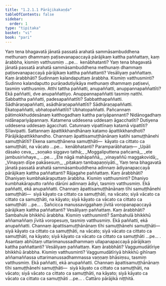 ```yaml
---
title: "1.2.1.1 Pārājikakaṇḍa"
tableOfContents: false
sidebar:
  order: 1
type: "tipitaka"
basket: "vi"
book: "pari"
---
```



<DynamicBreadcrumb />

<Division number="188" book="pari" e="ch" v="5" p="83">

<Paragraph number="595" book="pari">
Yaṃ tena bhagavatā jānatā passatā arahatā sammāsambuddhena methunaṃ dhammaṃ paṭisevanapaccayā pārājikaṃ kattha paññattaṃ, kaṃ ārabbha, kismiṃ vatthusmiṃ …pe…  kenābhatanti?
</Paragraph>

<Paragraph number="596" book="pari">
Yaṃ tena bhagavatā jānatā passatā arahatā sammāsambuddhena methunaṃ dhammaṃ paṭisevanapaccayā pārājikaṃ kattha paññattanti? Vesāliyaṃ paññattaṃ. Kaṃ ārabbhāti? Sudinnaṃ kalandaputtaṃ ārabbha. Kismiṃ vatthusminti? Sudinno kalandaputto purāṇadutiyikāya methunaṃ dhammaṃ paṭisevi, tasmiṃ vatthusmiṃ. Atthi tattha paññatti, anupaññatti, anuppannapaññattīti? Ekā paññatti, dve anupaññattiyo. Anuppannapaññatti tasmiṃ natthi. Sabbattha paññatti, padesapaññattīti? Sabbatthapaññatti. Sādhāraṇapaññatti, asādhāraṇapaññattīti? Sādhāraṇapaññatti. Ekatopaññatti, ubhatopaññattīti? Ubhatopaññatti. Pañcannaṃ pātimokkhuddesānaṃ katthogadhaṃ kattha pariyāpannanti? Nidānogadhaṃ nidānapariyāpannaṃ. Katamena uddesena uddesaṃ āgacchatīti? Dutiyena uddesena uddesaṃ āgacchati. Catunnaṃ vipattīnaṃ katamā vipattīti? Sīlavipatti. Sattannaṃ āpattikkhandhānaṃ katamo āpattikkhandhoti? Pārājikāpattikkhandho. Channaṃ āpattisamuṭṭhānānaṃ katihi samuṭṭhānehi samuṭṭhātīti? Ekena samuṭṭhānena samuṭṭhāti—  kāyato ca cittato ca samuṭṭhāti, na vācato …pe…  kenābhatanti? Paramparābhataṃ—
</Paragraph>

<Paragraph number="597" type="verses" book="pari">
_Upāli dāsako ceva,_  
_soṇako siggavo tathā;_  
_Moggaliputtena pañcamā,_  
_ete jambusirivhaye._  


</Paragraph>
</Division>

<Paragraph number="598" type="center" book="pari">
…pe…


</Paragraph>

<Paragraph number="599" type="verses" book="pari">
_Ete nāgā mahāpaññā,_  
_vinayaññū maggakovidā;_  
_Vinayaṃ dīpe pakāsesuṃ,_  
_piṭakaṃ tambapaṇṇiyāti._  

</Paragraph>

<Division number="189" book="pari" e="ch" v="5" p="84">

<Paragraph number="600" book="pari">
Yaṃ tena bhagavatā jānatā passatā arahatā sammāsambuddhena adinnaṃ ādiyanapaccayā pārājikaṃ kattha paññattanti? Rājagahe paññattaṃ. Kaṃ ārabbhāti? Dhaniyaṃ kumbhakāraputtaṃ ārabbha. Kismiṃ vatthusminti? Dhaniyo kumbhakāraputto rañño dārūni adinnaṃ ādiyi, tasmiṃ vatthusmiṃ. Ekā paññatti, ekā anupaññatti. Channaṃ āpattisamuṭṭhānānaṃ tīhi samuṭṭhānehi samuṭṭhāti—  siyā kāyato ca cittato ca samuṭṭhāti, na vācato; siyā vācato ca cittato ca samuṭṭhāti, na kāyato; siyā kāyato ca vācato ca cittato ca samuṭṭhāti …pe… .
</Paragraph>

</Division>
<Division number="190" book="pari" e="ch" v="5" p="84">

<Paragraph number="601" book="pari">
Sañcicca manussaviggahaṃ jīvitā voropanapaccayā pārājikaṃ kattha paññattanti? Vesāliyaṃ paññattaṃ. Kaṃ ārabbhāti? Sambahule bhikkhū ārabbha. Kismiṃ vatthusminti? Sambahulā bhikkhū aññamaññaṃ jīvitā voropesuṃ, tasmiṃ vatthusmiṃ. Ekā paññatti, ekā anupaññatti. Channaṃ āpattisamuṭṭhānānaṃ tīhi samuṭṭhānehi samuṭṭhāti—  siyā kāyato ca cittato ca samuṭṭhāti, na vācato; siyā vācato ca cittato ca samuṭṭhāti, na kāyato; siyā kāyato ca vācato ca cittato ca samuṭṭhāti …pe… .
</Paragraph>

</Division>
<Division number="191" book="pari" e="ch" v="5" p="84">

<Paragraph number="602" book="pari">
Asantaṃ abhūtaṃ uttarimanussadhammaṃ ullapanapaccayā pārājikaṃ kattha paññattanti? Vesāliyaṃ paññattaṃ. Kaṃ ārabbhāti? Vaggumudātīriye bhikkhū ārabbha. Kismiṃ vatthusminti? Vaggumudātīriyā bhikkhū gihīnaṃ aññamaññassa uttarimanussadhammassa vaṇṇaṃ bhāsiṃsu, tasmiṃ vatthusmiṃ. Ekā paññatti, ekā anupaññatti. Channaṃ āpattisamuṭṭhānānaṃ tīhi samuṭṭhānehi samuṭṭhāti—  siyā kāyato ca cittato ca samuṭṭhāti, na vācato; siyā vācato ca cittato ca samuṭṭhāti, na kāyato; siyā kāyato ca vācato ca cittato ca samuṭṭhāti …pe… .

</Paragraph>
</Division>

<Paragraph number="603" type="center" book="pari">
Cattāro pārājikā niṭṭhitā.
</Paragraph>